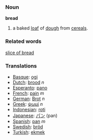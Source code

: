 === Noun ===
'''bread'''

# a baked [[loaf]] of [[dough]] from [[cereal]]s.

=== Related words ===
[[slice of bread]]

=== Translations ===
*[[Basque]]: [[ogi]]
*[[Dutch]]: [[brood]] ''n''
*[[Esperanto]]: [[pano]]
*[[French]]: [[pain]] ''m''
*[[German]]: [[Brot]] ''n''
*[[Greek]]: [[ψωμί]] ''n''
*[[Indonesian]]: [[roti]]
*[[Japanese]]: [[パン]] (pan)
*[[Spanish]]: [[pan]] ''m''
*[[Swedish]]: [[bröd]]
*[[Turkish]]: [[ekmek]]